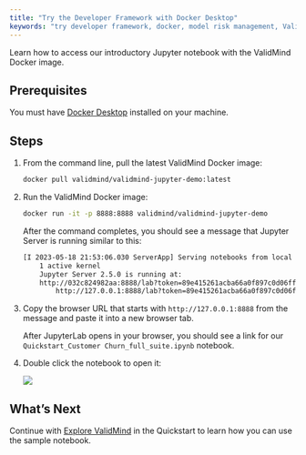 ```yaml
---
title: "Try the Developer Framework with Docker Desktop"
keywords: "try developer framework, docker, model risk management, ValidMind"
---
```


Learn how to access our introductory Jupyter notebook with the ValidMind Docker image.

## Prerequisites

You must have [Docker Desktop](https://www.docker.com/products/docker-desktop/) installed on your machine. 

## Steps

1. From the command line, pull the latest ValidMind Docker image:

   ```bash
   docker pull validmind/validmind-jupyter-demo:latest
   ```

2. Run the ValidMind Docker image:

   ```bash
   docker run -it -p 8888:8888 validmind/validmind-jupyter-demo
   ```

   After the command completes, you should see a message that Jupyter Server is running similar to this: 

   ```bash
   [I 2023-05-18 21:53:06.030 ServerApp] Serving notebooks from local directory: /app
       1 active kernel
       Jupyter Server 2.5.0 is running at:
       http://032c824982aa:8888/lab?token=89e415261acba66a0f897c0d06ffdacfff9340553e65a626
           http://127.0.0.1:8888/lab?token=89e415261acba66a0f897c0d06ffdacfff9340553e65a626
   ```

3. Copy the browser URL that starts with `http://127.0.0.1:8888` from the message and paste it into a new browser tab.

   After JupyterLab opens in your browser, you should see a link for our `Quickstart_Customer Churn_full_suite.ipynb` notebook.

4. Double click the notebook to open it:

   ![](dashboard-jupyterlab.png)

<!---
## Troubleshooting

[Include any common issues or errors that may arise during the task and how to resolve them.]

--->

## What's Next

Continue with [Explore ValidMind](explore-validmind.qmd) in the Quickstart to learn how you can use the sample notebook.

